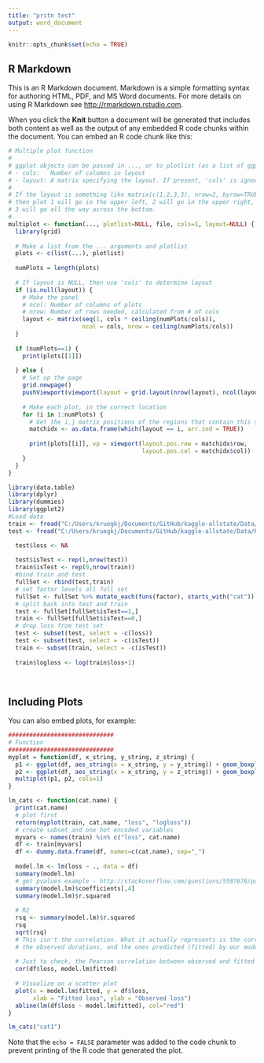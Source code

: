 ```yaml
---
title: "pritn test"
output: word_document
---
```


```r
knitr::opts_chunk$set(echo = TRUE)
```

## R Markdown

This is an R Markdown document. Markdown is a simple formatting syntax for authoring HTML, PDF, and MS Word documents. For more details on using R Markdown see <http://rmarkdown.rstudio.com>.

When you click the **Knit** button a document will be generated that includes both content as well as the output of any embedded R code chunks within the document. You can embed an R code chunk like this:
```r
# Multiple plot function
#
# ggplot objects can be passed in ..., or to plotlist (as a list of ggplot objects)
# - cols:   Number of columns in layout
# - layout: A matrix specifying the layout. If present, 'cols' is ignored.
#
# If the layout is something like matrix(c(1,2,3,3), nrow=2, byrow=TRUE),
# then plot 1 will go in the upper left, 2 will go in the upper right, and
# 3 will go all the way across the bottom.
#
multiplot <- function(..., plotlist=NULL, file, cols=1, layout=NULL) {
  library(grid)
  
  # Make a list from the ... arguments and plotlist
  plots <- c(list(...), plotlist)
  
  numPlots = length(plots)
  
  # If layout is NULL, then use 'cols' to determine layout
  if (is.null(layout)) {
    # Make the panel
    # ncol: Number of columns of plots
    # nrow: Number of rows needed, calculated from # of cols
    layout <- matrix(seq(1, cols * ceiling(numPlots/cols)),
                     ncol = cols, nrow = ceiling(numPlots/cols))
  }
  
  if (numPlots==1) {
    print(plots[[1]])
    
  } else {
    # Set up the page
    grid.newpage()
    pushViewport(viewport(layout = grid.layout(nrow(layout), ncol(layout))))
    
    # Make each plot, in the correct location
    for (i in 1:numPlots) {
      # Get the i,j matrix positions of the regions that contain this subplot
      matchidx <- as.data.frame(which(layout == i, arr.ind = TRUE))
      
      print(plots[[i]], vp = viewport(layout.pos.row = matchidx$row,
                                      layout.pos.col = matchidx$col))
    }
  }
}
```

```r
library(data.table)
library(dplyr)
library(dummies)
library(ggplot2)
#Load data
train <- fread("C:/Users/kruegkj/Documents/GitHub/kaggle-allstate/Data/Raw/train.csv", stringsAsFactors=FALSE, header = TRUE)
test <- fread("C:/Users/kruegkj/Documents/GitHub/kaggle-allstate/Data/Raw/test.csv", stringsAsFactors=FALSE, header = TRUE)

  test$loss <- NA
  
  test$isTest <- rep(1,nrow(test))
  train$isTest <- rep(0,nrow(train))
  #bind train and test
  fullSet <- rbind(test,train)
  # set factor levels all full set
  fullSet <- fullSet %>% mutate_each(funs(factor), starts_with("cat"))
  # split back into test and train
  test <- fullSet[fullSet$isTest==1,]
  train <- fullSet[fullSet$isTest==0,]
  # drop loss from test set
  test <- subset(test, select = -c(loss))
  test <- subset(test, select = -c(isTest))
  train <- subset(train, select = -c(isTest))
  
  train$logloss <- log(train$loss+1)
  
  
```

## Including Plots

You can also embed plots, for example:

```r
##############################
# Function
##############################
myplot = function(df, x_string, y_string, z_string) {
  p1 <- ggplot(df, aes_string(x = x_string, y = y_string)) + geom_boxplot() 
  p2 <- ggplot(df, aes_string(x = x_string, y = z_string)) + geom_boxplot() 
  multiplot(p1, p2, cols=1)
}

lm_cats <- function(cat.name) {
  print(cat.name)
  # plot first
  return(myplot(train, cat.name, "loss", "logloss"))
  # create subset and one hot encoded variables
  myvars <- names(train) %in% c("loss", cat.name) 
  df <- train[myvars]
  df <- dummy.data.frame(df, names=c(cat.name), sep="_")
  
  model.lm <- lm(loss ~ ., data = df)
  summary(model.lm)
  # get pvalues example - http://stackoverflow.com/questions/5587676/pull-out-p-values-and-r-squared-from-a-linear-regression
  summary(model.lm)$coefficients[,4]
  summary(model.lm)$r.squared
  
  # R2 
  rsq <- summary(model.lm)$r.squared
  rsq
  sqrt(rsq)
  # This isn't the correlation. What it actually represents is the correlation between 
  # the observed durations, and the ones predicted (fitted) by our model.
  
  # Just to check, the Pearson correlation between observed and fitted values is
  cor(df$loss, model.lm$fitted)
  
  # Visualize on a scatter plot
  plot(x = model.lm$fitted, y = df$loss,
       xlab = "Fitted loss", ylab = "Observed loss")
  abline(lm(df$loss ~ model.lm$fitted), col="red")
}

lm_cats("cat1")
```

Note that the `echo = FALSE` parameter was added to the code chunk to prevent printing of the R code that generated the plot.
